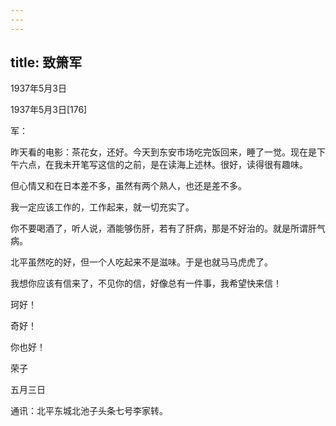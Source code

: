 ```yaml
---
---
---
```

title: 致箫军
---




1937年5月3日


1937年5月3日[176]


军：

昨天看的电影：茶花女，还好。今天到东安市场吃完饭回来，睡了一觉。现在是下午六点，在我未开笔写这信的之前，是在读海上述林。很好，读得很有趣味。

但心情又和在日本差不多，虽然有两个熟人，也还是差不多。

我一定应该工作的，工作起来，就一切充实了。

你不要喝酒了，听人说，酒能够伤肝，若有了肝病，那是不好治的。就是所谓肝气病。

北平虽然吃的好，但一个人吃起来不是滋味。于是也就马马虎虎了。

我想你应该有信来了，不见你的信，好像总有一件事，我希望快来信！

珂好！

奇好！

你也好！

荣子

五月三日

通讯：北平东城北池子头条七号李家转。